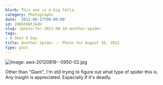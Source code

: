 ```yaml
---
blurb: This one is a big fella.
category: Photographs
date: '2012-08-17T00:00:00'
id: 20WShDWtJk8U
slug: /photo-for-2012-08-16-another-spider
tags:
- A Shot A Day
title: Another Spider -- Photo for August 16, 2012
type: post
---
```


![Image: aws-20120816--0950-02.jpg](/aws-20120816--0950-02.jpg)

Other than "Giant", I'm still trying to figure out what type of spider this is. Any insight is appreciated. Especially if it's deadly.